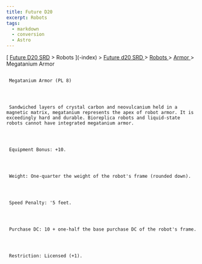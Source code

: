 ```yaml
---
title: Future D20
excerpt: Robots
tags:
  - markdown
  - conversion
  - Astro
---
```







[
[Future D20 SRD]( / ) > Robots
     ](-index)
     >
     [
      Future d20 SRD
     ](future-d20-srd-index)
     >
     [
      Robots
     ](future-d20-srd-robots-index)
     >
     [
      Armor
     ](future-d20-srd-robots-armor-index)
     > Megatanium Armor
    





## 
     Megatanium Armor (PL 8)
    



     Sandwiched layers of crystal carbon and neovulcanium held in a magnetic matrix, megatanium represents the apex of robot armor. It is exceedingly hard and durable. Bioreplica robots and liquid-state robots cannot have integrated megatanium armor.
    



     Equipment Bonus: +10.
    



     Weight: One-quarter the weight of the robot's frame (rounded down).
    



     Speed Penalty: '5 feet.
    



     Purchase DC: 10 + one-half the base purchase DC of the robot's frame.
    



     Restriction: Licensed (+1).
    




